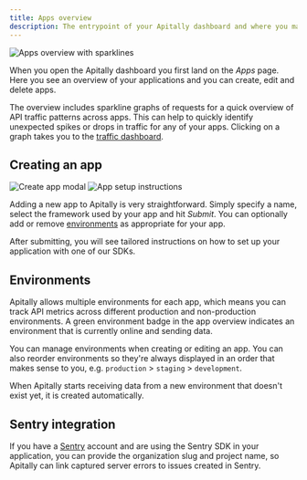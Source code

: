 ```yaml
---
title: Apps overview
description: The entrypoint of your Apitally dashboard and where you manage apps.
---
```


<img src="https://assets.apitally.io/docs/2025-05-21/apps.webp" alt="Apps overview with sparklines" class="rounded-xl" />

When you open the Apitally dashboard you first land on the *Apps* page.
Here you see an overview of your applications and you can create, edit and delete apps.

The overview includes sparkline graphs of requests for a quick overview of API traffic patterns across apps.
This can help to quickly identify unexpected spikes or drops in traffic for any of your apps.
Clicking on a graph takes you to the [traffic dashboard](/features/traffic-dashboard).

## Creating an app

<div className="flex flex-row justify-between gap-4" style={{ margin: "-1rem 0" }}>
  <img src="https://assets.apitally.io/docs/2025-05-21/create-app.webp" alt="Create app modal" class="rounded" />
  <img src="https://assets.apitally.io/docs/2025-05-21/app-setup-instructions.webp" alt="App setup instructions" class="rounded" />
</div>

Adding a new app to Apitally is very straightforward. Simply specify a name, select the framework used by your app and hit *Submit*.
You can optionally add or remove [environments](#environments) as appropriate for your app.

After submitting, you will see tailored instructions on how to set up your application with one of our SDKs.

## Environments

Apitally allows multiple environments for each app, which means you can track API metrics across different production and non-production environments.
A green environment badge in the app overview indicates an environment that is currently online and sending data.

You can manage environments when creating or editing an app. You can also reorder environments so they're always displayed in an order that makes sense to you, e.g. `production` > `staging` > `development`.

When Apitally starts receiving data from a new environment that doesn't exist yet, it is created automatically.

## Sentry integration

If you have a [Sentry](https://sentry.io) account and are using the Sentry SDK in your application, you can provide the organization slug and project name, so Apitally can link captured server errors to issues created in Sentry.
